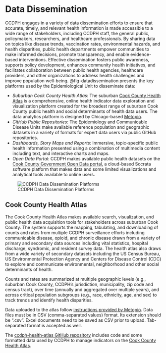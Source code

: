 # Data Dissemination {.unnumbered}
CCDPH engages in a variety of data dissemination efforts to ensure that accurate, timely, and relevant health information is made accessible to a wide range of stakeholders, including CCDPH staff, the general public, policymakers, researchers, and healthcare professionals. By sharing data on topics like disease trends, vaccination rates, environmental hazards, and health disparities, public health departments empower communities to make informed decisions, promote transparency, and enable evidence-based interventions. Effective dissemination fosters public awareness, supports policy development, enhances community health initiatives, and facilitates collaboration between public health agencies, healthcare providers, and other organizations to address health challenges and improve population well-being. @fig-datadissemination presents the key platforms used by the Epidemiological Unit to disseminate data:

-   *Suburban Cook County Health Atlas*: The suburban [Cook County Health Atlas](https://cookcountyhealthatlas.org/) is a comprehensive, online health indicator data exploration and visualization platform created for the broadest range of suburban Cook County public health and social determinants of health data users. The data analytics platform is designed by Chicago-based [Metopio](https://metopio.com/). 
-   *GitHub Public Repositories*: The Epidemiology and Communicable Disease Units make available reference population and geographic  datasets in a variety of formats for expert data users via public GitHub repositories.
-   *Dashboards, Story Maps and Reports*: Immersive, topic-specific public health information presented using a combination of multimedia content including text, and interactive charts and maps. 
-   *Open Data Portal*: CCDPH makes available public health datasets on the [Cook County Government Open Data portal](https://datacatalog.cookcountyil.gov/), a cloud-based Socrata software platform that makes data and some limited visualizations and analytical tools available to online users. 

![CCDPH Data Dissemination Platforms](images/ccdph_data_sharing.png){#fig-datadissemination}

## Cook County Health Atlas
The Cook County Health Atlas makes available search, visualization, and public health data acquisition tools for stakeholders across suburban Cook County. The system supports the mapping, tabulating, and downloading of counts and rates from multiple CCDPH surveillance efforts including communicable disease, opioid, and chronic disease drawn from a variety of primary and secondary data sources including vital statistics, hospital discharge, syndromic, and resident survey data. The health atlas also draws from a wide variety of secondary datasets including the US Census Bureau, US Environmental Protection Agency and Centers for Disease Control (CDC) to explore and communicate environmental, neighborhood and other social determinants of health.

Counts and rates are summarized at multiple geographic levels (e.g., suburban Cook County, CCDPH's jurisdiction, municipality, zip code and census tract), over time (annually and aggregated over multiple years), and across critical population subgroups (e.g., race, ethnicity, age, and sex) to track trends and identify health disparities.

Data uploaded to the atlas follow [instructions provided by Metopio](https://cookcountyhealthatlas.org/manage/data/upload/instructions/). Data files must be in CSV (comma-separated values) format. Its extension should be ".csv". Excel documents need to be saved as CSV prior to upload. Tab-separated format is accepted as well.

The [ccdph-health-atlas GitHub repository](https://github.com/Cook-County-Department-of-Public-Health/ccdph-health-atlas) includes code and some formatted data used by CCDPH to manage indicators on the [Cook County Health Atlas](https://cookcountyhealthatlas.org/). 

